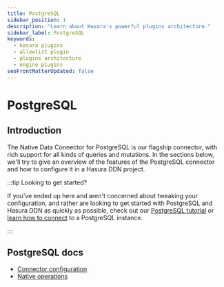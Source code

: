 ```yaml
---
title: PostgreSQL
sidebar_position: 1
description: "Learn about Hasura's powerful plugins architecture."
sidebar_label: PostgreSQL
keywords:
  - hasura plugins
  - allowlist plugin
  - plugins architecture
  - engine plugins
seoFrontMatterUpdated: false
---
```


# PostgreSQL

## Introduction

The Native Data Connector for PostgreSQL is our flagship connector, with rich support for all kinds of queries and
mutations. In the sections below, we'll try to give an overview of the features of the PostgreSQL connector and how to
configure it in a Hasura DDN project.

:::tip Looking to get started?

If you've ended up here and aren't concerned about tweaking your configuration, and rather are looking to get started
with PostgreSQL and Hasura DDN as quickly as possible, check out our
[PostgreSQL tutorial](/how-to-build-with-ddn/with-postgresql.mdx) or
[learn how to connect](/data-sources/connect-to-a-source.mdx) to a PostgreSQL instance.

:::

## PostgreSQL docs

- [Connector configuration](/reference/connectors/postgresql/configuration.mdx)
- [Native operations](/reference/connectors/postgresql/native-operations/index.mdx)
